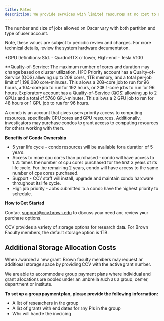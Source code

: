 ```yaml
---
title: Rates
description: We provide services with limited resources at no cost to all members affiliated with Brown. For advanced computing that requires extra resources, we charge a monthly fee.
---
```


<ContentSection title="High Performance Computing Cluster (Oscar)">

The number and size of jobs allowed on Oscar vary with both partition and type of user account.

<CardGroup>
  <RatesCard 
    title="Basic Account"
    partition="batch | gpu | bigmem"
    cores="64 | 12 | 32"
    memory="492 GB | 192 GB | 752 GB"
    gpu="None | 2 Std. | None"
    walltime="48hr"
    cost="$0/month"
    qos="Basic"
  />

  <RatesCard 
    title="HPC Priority"
    partition="batch"
    cores="208"
    memory="1500 GB"
    gpu="2 Std."
    walltime="96hr"
    cost="$0/month"
    qos="Faster start times"
  />

  <RatesCard 
    title="HPC Priority+"
    partition="batch"
    cores="416"
    memory="3000"
    gpu="2 Std."
    walltime="48hr"
    cost="$0/month"
    qos="Faster start times"
  />

  <RatesCard 
    title="Standard GPU Priority"
    partition="gpu"
    cores="24"
    memory="192 GB"
    gpu="4 Std."
    walltime="96hr"
    cost="$67/month"
  />

  <RatesCard 
    title="Standard GPU Priority+"
    partition="gpu"
    cores="48"
    memory="384 GB"
    gpu="8 Std."
    walltime="96hr"
    cost="$133/month"
  />

  <RatesCard 
    title="High-End GPU Priority"
    partition="gpu-he"
    cores="24"
    memory="256 GB"
    gpu="4 high-end"
    walltime="96hr"
    cost="$133/month"
  />
</CardGroup>

Note, these values are subject to periodic review and changes. For more technical details, review the system hardware documentation.

\*GPU Definitions: Std. - QuadroRTX or lower, High-end - Tesla V100

\*\*Quality-of-Service: The maximum number of cores and duration may change based on cluster utilization. HPC Priority account has a Quality-of-Service (QOS) allowing up to 208 cores, 1TB memory, and a total per-job limit of 1,198,080 core-minutes. This allows a 208-core job to run for 96 hours, a 104-core job to run for 192 hours, or 208 1-core jobs to run for 96 hours. Exploratory account has a Quality-of-Service (QOS) allowing up to 2 GPUs and a total of 5760 GPU-minutes. This allows a 2 GPU job to run for 48 hours or 1 GPU job to run for 96 hours.

</ContentSection>

<ContentSection title="Purchasing a Condo">

A condo is an account that gives users priority access to computing resources, specifically CPU cores and GPU resources. Additionally, investigators may purchase condos to grant access to computing resources for others working with them.

**Benefits of Condo Ownership**

- 5 year life cycle - condo resources will be available for a duration of 5 years.
- Access to more cpu cores than purchased - condo will have access to 1.25 times the number of cpu cores purchased for the first 3 years of its life cycle. For the remaining 2 years, condo will have access to the same number of cpu cores purchased.
- Support - CCV staff will install, upgrade and maintain condo hardware throughout its life cycle.
- High job priority - Jobs submitted to a condo have the highest priority to schedule.

**How to Get Started**

Contact support@ccv.brown.edu to discuss your need and review your purchase options.

</ContentSection>

<ContentSection title="Research Data Storage">

CCV provides a variety of storage options for research data. For Brown Faculty members, the default storage option is 1TB.

<CardGroup align="left">
  <RatesCard 
    title="Basic"
    location="Oscar | Campus Files | Stronghold"
    allocation="1TB"
    cost="$0/year"
  />
</CardGroup>

## Additional Storage Allocation Costs

When awarded a new grant, Brown faculty members may request an additional storage space by providing CCV with the active grant number.

<CardGroup align="left">
  <RatesCard 
    title="Unreplicated"
    location="Oscar | Campus Files | Stronghold"
    allocation="Up to 10TB"
    cost="$50/TB/year"
  />

  <RatesCard 
    title="Replicated"
    location="Campus Files"
    allocation="Up to 10TB"
    cost="$100/TB/year"
  />
</CardGroup>
</ContentSection>

<ContentSection title="Pooled Storage Allocations">

We are able to accommodate group payment plans where individual and grant allocations are pooled under an umbrella such as a group, center, department or institute.

**To set up a group payment plan, please provide the following information:**

- A list of researchers in the group
- A list of grants with end dates for any PIs in the group
- Who will handle the invoicing

</ContentSection>
